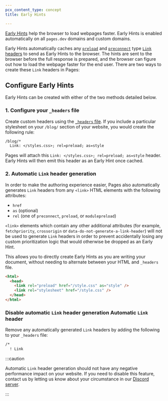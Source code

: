 ```yaml
---
pcx_content_type: concept
title: Early Hints

---
```


[Early Hints](/cache/advanced-configuration/early-hints/) help the browser to load webpages faster. Early Hints is enabled automatically on all `pages.dev` domains and custom domains.

Early Hints automatically caches any [`preload`](https://developer.mozilla.org/en-US/docs/Web/HTML/Link_types/preload) and [`preconnect`](https://developer.mozilla.org/en-US/docs/Web/HTML/Link_types/preconnect) type [`Link` headers](https://developer.mozilla.org/en-US/docs/Web/HTTP/Headers/Link) to send as Early Hints to the browser. The hints are sent to the browser before the full response is prepared, and the browser can figure out how to load the webpage faster for the end user. There are two ways to create these `Link` headers in Pages:

## Configure Early Hints

Early Hints can be created with either of the two methods detailed below.

### 1. Configure your `_headers` file

Create custom headers using the [`_headers` file](/pages/configuration/headers/). If you include a particular stylesheet on your `/blog/` section of your website, you would create the following rule:

```txt
/blog/*
  Link: </styles.css>; rel=preload; as=style
```

Pages will attach this `Link: </styles.css>; rel=preload; as=style` header. Early Hints will then emit this header as an Early Hint once cached.

### 2. Automatic `Link` header generation

In order to make the authoring experience easier, Pages also automatically generates `Link` headers from any `<link>` HTML elements with the following attributes:

* `href`
* `as` (optional)
* `rel` (one of `preconnect`, `preload`, or `modulepreload`)

`<link>` elements which contain any other additional attributes (for example, `fetchpriority`, `crossorigin` or `data-do-not-generate-a-link-header`) will not be used to generate `Link` headers in order to prevent accidentally losing any custom prioritization logic that would otherwise be dropped as an Early Hint.

This allows you to directly create Early Hints as you are writing your document, without needing to alternate between your HTML and `_headers` file.

```html
<html>
  <head>
    <link rel="preload" href="/style.css" as="style" />
    <link rel="stylesheet" href="/style.css" />
  </head>
</html>
```

### Disable automatic `Link` header generation Automatic `Link` header

Remove any automatically generated `Link` headers by adding the following to your `_headers` file:

```txt
/*
  ! Link
```

:::caution


Automatic `Link` header generation should not have any negative performance impact on your website. If you need to disable this feature, contact us by letting us know about your circumstance in our [Discord server](https://discord.com/invite/cloudflaredev).


:::
